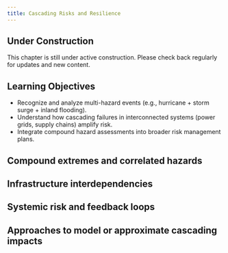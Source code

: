 ```yaml
---
title: Cascading Risks and Resilience
---
```


::: {.callout-note}
## Under Construction
This chapter is still under active construction. Please check back regularly for updates and new content.
:::

::: {.callout-tip}
## Learning Objectives

- Recognize and analyze multi-hazard events (e.g., hurricane + storm surge + inland flooding).
- Understand how cascading failures in interconnected systems (power grids, supply chains) amplify risk.
- Integrate compound hazard assessments into broader risk management plans.
:::

## Compound extremes and correlated hazards

## Infrastructure interdependencies

## Systemic risk and feedback loops

## Approaches to model or approximate cascading impacts